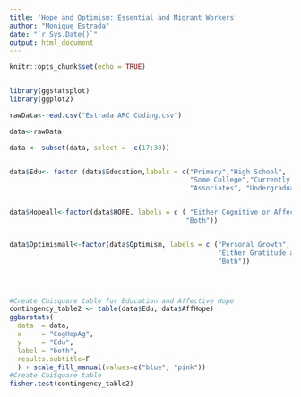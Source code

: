 ```yaml
---
title: 'Hope and Optimism: Essential and Migrant Workers'
author: "Monique Estrada"
date: "`r Sys.Date()`"
output: html_document
---
```


```r
knitr::opts_chunk$set(echo = TRUE)


library(ggstatsplot)
library(ggplot2)

```



```r
rawData<-read.csv("Estrada ARC Coding.csv")

data<-rawData
```








```r

data <- subset(data, select = -c(17:30))


data$Edu<- factor (data$Education,labels = c("Primary","High School",
                                             "Some College","Currently Enrolled", 
                                             "Associates", "Undergraduate"))


data$Hopeall<-factor(data$HOPE, labels = c ( "Either Cognitive or Affective",
                                            "Both"))


data$Optimismall<-factor(data$Optimism, labels = c ("Personal Growth", 
                                                    "Either Gratitude and Perspective",
                                                    "Both"))





```










```r
#Create Chisquare table for Education and Affective Hope
contingency_table2 <- table(data$Edu, data$AffHope)
ggbarstats(
  data  = data, 
  x     = "CogHopAg", 
  y     = "Edu", 
  label = "both",
  results.subtitle=F
  ) + scale_fill_manual(values=c("blue", "pink"))
#Create ChiSquare table
fisher.test(contingency_table2)



```


